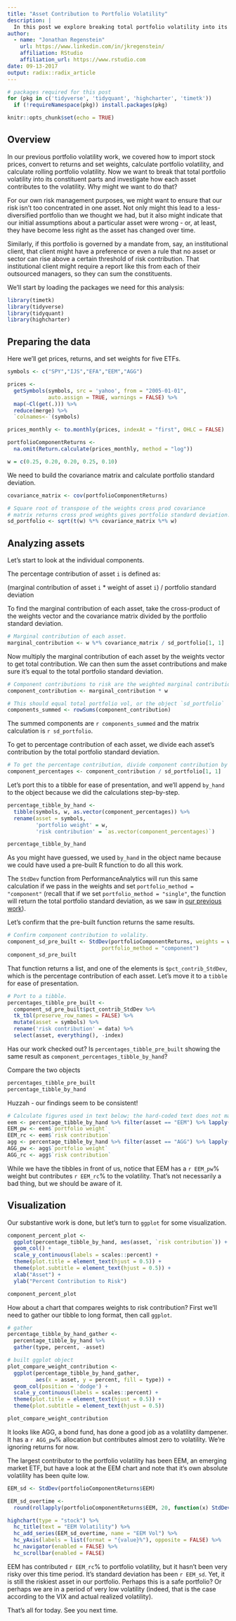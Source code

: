 ```yaml
---
title: "Asset Contribution to Portfolio Volatility"
description: |
  In this post we explore breaking total portfolio volatility into its constituent parts and investigate how each asset contributes to the volatility.
author: 
  - name: "Jonathan Regenstein"
    url: https://www.linkedin.com/in/jkregenstein/
    affiliation: RStudio
    affiliation_url: https://www.rstudio.com
date: 09-13-2017
output: radix::radix_article
---
```


```r
# packages required for this post
for (pkg in c('tidyverse', 'tidyquant', 'highcharter', 'timetk')) 
  if (!requireNamespace(pkg)) install.packages(pkg)

knitr::opts_chunk$set(echo = TRUE)
```

## Overview

In our previous portfolio volatility work, we covered how to import stock prices, convert to returns and set weights, calculate portfolio volatility, and calculate rolling portfolio volatility. Now we want to break that total portfolio volatility into its constituent parts and investigate how each asset contributes to the volatility. Why might we want to do that?

For our own risk management purposes, we might want to ensure that our risk isn't too concentrated in one asset. Not only might this lead to a less-diversified portfolio than we thought we had, but it also might indicate that our initial assumptions about a particular asset were wrong - or, at least, they have become less right as the asset has changed over time. 

Similarly, if this portfolio is governed by a mandate from, say, an institutional client, that client might have a preference or even a rule that no asset or sector can rise above a certain threshold of risk contribution. That institutional client might require a report like this from each of their outsourced managers, so they can sum the constituents.  
 
We'll start by loading the packages we need for this analysis:

```r
library(timetk)
library(tidyverse)
library(tidyquant)
library(highcharter)
```


## Preparing the data 
 
Here we'll get prices, returns, and set weights for five ETFs.

```r
symbols <- c("SPY","IJS","EFA","EEM","AGG")

prices <- 
  getSymbols(symbols, src = 'yahoo', from = "2005-01-01", 
             auto.assign = TRUE, warnings = FALSE) %>% 
  map(~Cl(get(.))) %>% 
  reduce(merge) %>%
  `colnames<-`(symbols)

prices_monthly <- to.monthly(prices, indexAt = "first", OHLC = FALSE)

portfolioComponentReturns <- 
  na.omit(Return.calculate(prices_monthly, method = "log"))

w = c(0.25, 0.20, 0.20, 0.25, 0.10)
```

We need to build the covariance matrix and calculate portfolio standard deviation.

```r
covariance_matrix <- cov(portfolioComponentReturns)

# Square root of transpose of the weights cross prod covariance
# matrix returns cross prod weights gives portfolio standard deviation.
sd_portfolio <- sqrt(t(w) %*% covariance_matrix %*% w)
```


## Analyzing assets

Let's start to look at the individual components.

The percentage contribution of asset `i` is defined as:

(marginal contribution of asset `i` * weight of asset `i`) / portfolio standard deviation

To find the marginal contribution of each asset, take the cross-product of the weights vector and the covariance matrix divided by the portfolio standard deviation.

```r

# Marginal contribution of each asset. 
marginal_contribution <- w %*% covariance_matrix / sd_portfolio[1, 1]
```

Now multiply the marginal contribution of each asset by the weights vector to get total contribution. We can then sum the asset contributions and make sure it's equal to the total portfolio standard deviation.


```r
# Component contributions to risk are the weighted marginal contributions
component_contribution <- marginal_contribution * w 

# This should equal total portfolio vol, or the object `sd_portfolio`
components_summed <- rowSums(component_contribution)
```

The summed components are `r components_summed` and the matrix calculation is `r sd_portfolio`.

To get to percentage contribution of each asset, we divide each asset's contribution by the total portfolio standard deviation.

```r
# To get the percentage contribution, divide component contribution by total sd.
component_percentages <- component_contribution / sd_portfolio[1, 1]
```

Let's port this to a tibble for ease of presentation, and we'll append `by_hand` to the object because we did the calculations step-by-step.

```r
percentage_tibble_by_hand <- 
  tibble(symbols, w, as.vector(component_percentages)) %>% 
  rename(asset = symbols, 
         'portfolio weight' = w, 
         'risk contribution' = `as.vector(component_percentages)`)

percentage_tibble_by_hand
```

As you might have guessed, we used `by_hand` in the object name because we could have used a pre-built R function to do all this work.

The `StdDev` function from PerformanceAnalytics will run this same calculation if we pass in the weights and set `portfolio_method = "component"` (recall that if we set `portfolio_method = "single"`, the function will return the total portfolio standard deviation, as we saw in [our previous work](https://rviews.rstudio.com/2017/07/12/introduction-to-volatility/)).

Let's confirm that the pre-built function returns the same results.

```r

# Confirm component contribution to volality.
component_sd_pre_built <- StdDev(portfolioComponentReturns, weights = w, 
                              portfolio_method = "component")
component_sd_pre_built
```

That function returns a list, and one of the elements is `$pct_contrib_StdDev`, which is the percentage contribution of each asset. Let's move it to a `tibble` for ease of presentation.

```r
# Port to a tibble.  
percentages_tibble_pre_built <- 
  component_sd_pre_built$pct_contrib_StdDev %>%
  tk_tbl(preserve_row_names = FALSE) %>%
  mutate(asset = symbols) %>%
  rename('risk contribution' = data) %>% 
  select(asset, everything(), -index)
```

Has our work checked out? Is `percentages_tibble_pre_built` showing the same result as `component_percentages_tibble_by_hand`? 

Compare the two objects

```r
percentages_tibble_pre_built
percentage_tibble_by_hand
```

Huzzah - our findings seem to be consistent! 

```r
# Calculate figures used in text below; the hard-coded text does not match the data in the tibble otherwise
eem <- percentage_tibble_by_hand %>% filter(asset == "EEM") %>% lapply(function(x) if(class(x) == "numeric") {round(x*100,0)})
EEM_pw <- eem$`portfolio weight`
EEM_rc <- eem$`risk contribution`
agg <- percentage_tibble_by_hand %>% filter(asset == "AGG") %>% lapply(function(x) if(class(x) == "numeric") {round(x*100,0)})
AGG_pw <- agg$`portfolio weight`
AGG_rc <- agg$`risk contribution`
```

While we have the tibbles in front of us, notice that EEM has a `r EEM_pw`% weight but contributes `r EEM_rc`% to the volatility. That's not necessarily a bad thing, but we should be aware of it. 

## Visualization

Our substantive work is done, but let's turn to `ggplot` for some visualization. 

```r
component_percent_plot <- 
  ggplot(percentage_tibble_by_hand, aes(asset, `risk contribution`)) +
  geom_col() + 
  scale_y_continuous(labels = scales::percent) + 
  theme(plot.title = element_text(hjust = 0.5)) +
  theme(plot.subtitle = element_text(hjust = 0.5)) +
  xlab("Asset") +
  ylab("Percent Contribution to Risk")

component_percent_plot
```

How about a chart that compares weights to risk contribution? First we'll need to gather our tibble to long format, then call `ggplot`.

```r
# gather
percentage_tibble_by_hand_gather <-
  percentage_tibble_by_hand %>% 
  gather(type, percent, -asset)

# built ggplot object
plot_compare_weight_contribution <- 
  ggplot(percentage_tibble_by_hand_gather, 
         aes(x = asset, y = percent, fill = type)) +
  geom_col(position = 'dodge') + 
  scale_y_continuous(labels = scales::percent) + 
  theme(plot.title = element_text(hjust = 0.5)) +
  theme(plot.subtitle = element_text(hjust = 0.5))

plot_compare_weight_contribution
```

It looks like AGG, a bond fund, has done a good job as a volatility dampener. It has a `r AGG_pw`% allocation but contributes almost zero to volatility. We're ignoring returns for now.

The largest contributor to the portfolio volatility has been EEM, an emerging market ETF, but have a look at the EEM chart and note that it's own absolute volatility has been quite low. 

```r
EEM_sd <- StdDev(portfolioComponentReturns$EEM)

EEM_sd_overtime <- 
  round(rollapply(portfolioComponentReturns$EEM, 20, function(x) StdDev(x)), 4) * 100

highchart(type = "stock") %>%
  hc_title(text = "EEM Volatility") %>%
  hc_add_series(EEM_sd_overtime, name = "EEM Vol") %>%
  hc_yAxis(labels = list(format = "{value}%"), opposite = FALSE) %>%
  hc_navigator(enabled = FALSE) %>% 
  hc_scrollbar(enabled = FALSE)
```

EEM has contributed `r EEM_rc`% to portfolio volatility, but it hasn't been very risky over this time period. It's standard deviation has been `r EEM_sd`. Yet, it is still the riskiest asset in our portfolio. Perhaps this is a safe portfolio? Or perhaps we are in a period of very low volatility (indeed, that is the case according to the VIX and actual realized volatility). 

That's all for today. See you next time. 
